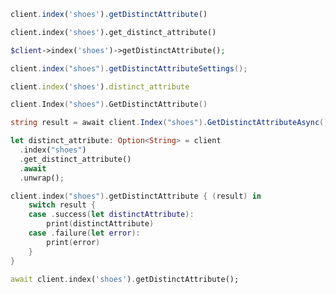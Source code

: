 <CodeGroup>

```javascript JS
client.index('shoes').getDistinctAttribute()
```

```python Python
client.index('shoes').get_distinct_attribute()
```

```php PHP
$client->index('shoes')->getDistinctAttribute();
```

```java Java
client.index("shoes").getDistinctAttributeSettings();
```

```ruby Ruby
client.index('shoes').distinct_attribute
```

```go Go
client.Index("shoes").GetDistinctAttribute()
```

```csharp C#
string result = await client.Index("shoes").GetDistinctAttributeAsync();
```

```rust Rust
let distinct_attribute: Option<String> = client
  .index("shoes")
  .get_distinct_attribute()
  .await
  .unwrap();
```

```swift Swift
client.index("shoes").getDistinctAttribute { (result) in
    switch result {
    case .success(let distinctAttribute):
        print(distinctAttribute)
    case .failure(let error):
        print(error)
    }
}
```

```dart Dart
await client.index('shoes').getDistinctAttribute();
```
</CodeGroup>